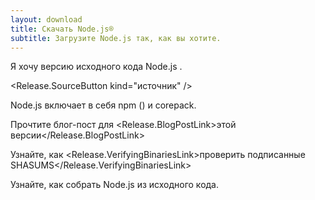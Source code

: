 ```yaml
---
layout: download
title: Скачать Node.js®️
subtitle: Загрузите Node.js так, как вы хотите.
---
```


<section>
  Я хочу версию исходного кода Node.js <Release.VersionDropdown />.

  <Release.SourceButton kind="источник" />
</section>

<section>
  Node.js включает в себя <LinkWithArrow href="https://npmjs.com">npm</LinkWithArrow> (<Release.NpmVersion />) и corepack.

  Прочтите блог-пост для <Release.BlogPostLink>этой версии</Release.BlogPostLink>

  Узнайте, как <Release.VerifyingBinariesLink>проверить подписанные SHASUMS</Release.VerifyingBinariesLink>

  Узнайте, как <LinkWithArrow href="https://github.com/nodejs/node/blob/main/BUILDING.md#building-nodejs-on-supported-platforms">собрать Node.js</LinkWithArrow> из исходного кода.
</section>
